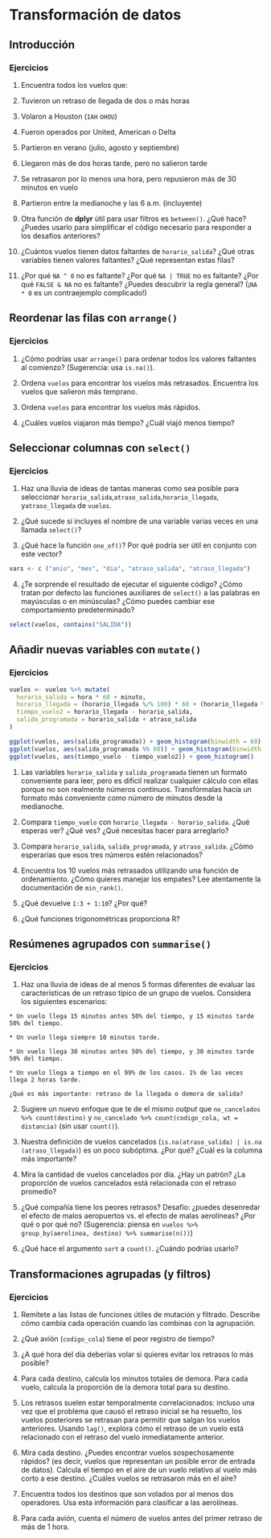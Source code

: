 # Transformación de datos {#transform}

## Introducción


### Ejercicios

1.  Encuentra todos los vuelos que:

   1.   Tuvieron un retraso de llegada de dos o más horas
  
   2.  Volaron a Houston (`IAH` o` HOU`)
   
   3. Fueron operados por United, American o Delta
   
   4.  Partieron en verano (julio, agosto y septiembre)
   
   5.   Llegaron más de dos horas tarde, pero no salieron tarde
   
   6.  Se retrasaron por lo menos una hora, pero repusieron más de 30 minutos en vuelo
   
   7. Partieron entre la medianoche y las 6 a.m. (incluyente)

2.  Otra función de **dplyr** útil para usar filtros es `between()`. ¿Qué hace? ¿Puedes usarlo para simplificar el código necesario para responder a los desafíos anteriores?

3. ¿Cuántos vuelos tienen datos faltantes de `horario_salida`? ¿Qué otras variables tienen valores faltantes? ¿Qué representan estas filas?

4. ¿Por qué `NA ^ 0` no es faltante? ¿Por qué `NA | TRUE` no es faltante? ¿Por qué `FALSE & NA` no es faltante? ¿Puedes descubrir la regla general? (¡`NA * 0` es un contraejemplo complicado!)

## Reordenar las filas con `arrange()`


### Ejercicios

1. ¿Cómo podrías usar `arrange()` para ordenar todos los valores faltantes al comienzo? (Sugerencia: usa `is.na()`).
    
2. Ordena `vuelos` para encontrar los vuelos más retrasados. Encuentra los vuelos que salieron más temprano.

3. Ordena `vuelos` para encontrar los vuelos más rápidos.

4. ¿Cuáles vuelos viajaron más tiempo? ¿Cuál viajó menos tiempo?

## Seleccionar columnas con `select()` {#select}


### Ejercicios

1. Haz una lluvia de ideas de tantas maneras como sea posible para seleccionar `horario_salida`,` atraso_salida`,`horario_llegada`, y` atraso_llegada` de `vuelos`.

2. ¿Qué sucede si incluyes el nombre de una variable varias veces en una llamada `select()`?

3. ¿Qué hace la función `one_of()`? Por qué podría ser útil en conjunto con este vector?

```r
vars <- c ("anio", "mes", "dia", "atraso_salida", "atraso_llegada")
```

4. ¿Te sorprende el resultado de ejecutar el siguiente código? ¿Cómo tratan por defecto las funciones auxiliares de `select()` a las palabras en mayúsculas o en minúsculas? ¿Cómo puedes cambiar ese comportamiento predeterminado?

```r
select(vuelos, contains("SALIDA"))
```

## Añadir nuevas variables con `mutate()`


### Ejercicios

```r
vuelos <- vuelos %>% mutate(
  horario_salida = hora * 60 + minuto,
  horario_llegada = (horario_llegada %/% 100) * 60 + (horario_llegada %% 100),
  tiempo_vuelo2 = horario_llegada - horario_salida,
  salida_programada = horario_salida + atraso_salida
)

ggplot(vuelos, aes(salida_programada)) + geom_histogram(binwidth = 60)
ggplot(vuelos, aes(salida_programada %% 60)) + geom_histogram(binwidth = 1)
ggplot(vuelos, aes(tiempo_vuelo - tiempo_vuelo2)) + geom_histogram()
```

1. Las variables `horario_salida` y `salida_programada` tienen un formato conveniente para leer, pero es difícil realizar cualquier cálculo con ellas porque no son realmente números continuos. Transfórmalas hacia un formato más conveniente como número de minutos desde la medianoche.

2. Compara `tiempo_vuelo` con `horario_llegada - horario_salida`. ¿Qué esperas ver? ¿Qué ves? ¿Qué necesitas hacer para arreglarlo?

3. Compara `horario_salida`, `salida_programada`, y `atraso_salida`. ¿Cómo esperarías que esos tres números estén relacionados?

4. Encuentra los 10 vuelos más retrasados utilizando una función de ordenamiento. ¿Cómo quieres manejar los empates? Lee atentamente la documentación de `min_rank()`.

5. ¿Qué devuelve `1:3 + 1:10`? ¿Por qué?

6. ¿Qué funciones trigonométricas proporciona R?

## Resúmenes agrupados con `summarise()`


### Ejercicios

1.   Haz una lluvia de ideas de al menos 5 formas diferentes de evaluar las características de un retraso típico de un grupo de vuelos. Considera los siguientes escenarios:
 
    * Un vuelo llega 15 minutos antes 50% del tiempo, y 15 minutos tarde 50% del tiempo.

    * Un vuelo llega siempre 10 minutos tarde.

    * Un vuelo llega 30 minutos antes 50% del tiempo, y 30 minutos tarde 50% del tiempo.

    * Un vuelo llega a tiempo en el 99% de los casos. 1% de las veces llega 2 horas tarde.
    
    ¿Qué es más importante: retraso de la llegada o demora de salida?

2.  Sugiere un nuevo enfoque que te de el mismo *output* que `no_cancelados %>% count(destino)` y
`no_cancelado %>% count(codigo_cola, wt = distancia)` (sin usar `count()`).

3.  Nuestra definición de vuelos cancelados (`is.na(atraso_salida) | is.na (atraso_llegada)`) es un poco subóptima. ¿Por qué? ¿Cuál es la columna más importante?

4. Mira la cantidad de vuelos cancelados por día. ¿Hay un patrón? ¿La proporción de vuelos cancelados está relacionada con el retraso promedio?

5. ¿Qué compañía tiene los peores retrasos? Desafío: ¿puedes desenredar el efecto de malos aeropuertos vs. el efecto de malas aerolíneas? ¿Por qué o por qué no? (Sugerencia: piensa en `vuelos %>% group_by(aerolinea, destino) %>% summarise(n())`)

6. ¿Qué hace el argumento `sort` a `count()`. ¿Cuándo podrías usarlo?

## Transformaciones agrupadas (y filtros)


### Ejercicios

1. Remítete a las listas de funciones útiles de mutación y filtrado. Describe cómo cambia cada operación cuando las combinas con la agrupación.

2. ¿Qué avión (`codigo_cola`) tiene el peor registro de tiempo?

3. ¿A qué hora del día deberías volar si quieres evitar los retrasos lo más posible?

4. Para cada destino, calcula los minutos totales de demora. Para cada vuelo, calcula la proporción de la demora total para su destino.

5. Los retrasos suelen estar temporalmente correlacionados: incluso una vez que el problema que causó el retraso inicial se ha resuelto, los vuelos posteriores se retrasan para permitir que salgan los vuelos anteriores. Usando `lag()`, explora cómo el retraso de un vuelo está relacionado con el retraso del vuelo inmediatamente anterior.

6. Mira cada destino. ¿Puedes encontrar vuelos sospechosamente rápidos? (es decir, vuelos que representan un posible error de entrada de datos). Calcula el tiempo en el aire de un vuelo relativo al vuelo más corto a ese destino. ¿Cuáles vuelos se retrasaron más en el aire?

7. Encuentra todos los destinos que son volados por al menos dos operadores. Usa esta información para clasificar a las aerolíneas.

8. Para cada avión, cuenta el número de vuelos antes del primer retraso de más de 1 hora.
